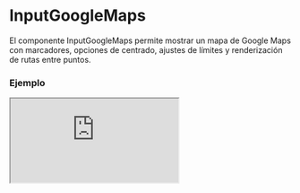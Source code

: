 # InputGoogleMaps

El componente InputGoogleMaps permite mostrar un mapa de Google Maps con marcadores, opciones de centrado, ajustes de límites y renderización de rutas entre puntos.


### Ejemplo

<Iframe minHeightIframe="30dvh" src="https://fenextjs-component-storybook.vercel.app/iframe.html?args=&id=input-google-maps--index&viewMode=story" />

### Importación

Para importar el componente InputGoogleMaps, se puede hacer desde fenextjs

```tsx copy
import { InputGoogleMaps } from "fenextjs";
```

### Parámetros

| Parámetro | Tipo | Requerido | Default | Descripcion |
| --------- | ---- | --------- | ------- | ----------- |
| mapContainerStyle | object | no | \{ width: '100%', height: '100dvh' \} | Estilo CSS para el contenedor del mapa. |
| markers | MarkerProps[] | no | undefined | Lista de marcadores que se mostrarán en el mapa. |
| useLoadCenterWithMarker | boolean | no | true | Determina si el mapa debe centrarse automáticamente basándose en los marcadores proporcionados. |
| useLoadFitBoundsWithMarker | boolean | no | true | Determina si el mapa debe ajustar los límites para mostrar todos los marcadores. |
| useLoadDirectionsWithMarker | boolean | no | false | Determina si se debe renderizar una ruta (direcciones) entre los marcadores. |
| showDirectionsWaypoints | boolean | no | false | Muestra los puntos intermedios (waypoints) en la ruta cuando se renderiza la dirección. |
| center | \{ lat: number; lng: number; \} | no | \{ lat: 0, lng: 0 \} | Coordenadas para centrar el mapa inicialmente. |
| onBoundsChanged | (bounds: google.maps.LatLngBounds \| undefined) =\> void | no | undefined | Función que se ejecuta cuando los límites del mapa cambian. |

### Storybook

Para ver el storybook del componente lo puede hacer con este [link](https://fenextjs-component-storybook.vercel.app/?path=/story/input-google-maps--index)

### Usos

- Mapa básico con marcadores

```tsx copy

<InputGoogleMaps
    markers={[
        { position: { lat: 40.7128, lng: -74.0060 } }, // Nueva York
        { position: { lat: 34.0522, lng: -118.2437 } }, // Los Ángeles
    ]}
/>

```

- Mapa centrado en un punto específico

```tsx copy

<InputGoogleMaps
    center={{ lat: 51.5074, lng: -0.1278 }} // Londres
    useLoadCenterWithMarker={false}
/>

```

- Mapa con ajuste de límites automático

```tsx copy

<InputGoogleMaps
    markers={[
        { position: { lat: -33.8688, lng: 151.2093 } }, // Sídney
        { position: { lat: -37.8136, lng: 144.9631 } }, // Melbourne
    ]}
    useLoadFitBoundsWithMarker={true}
/>

```

- Mapa con ruta entre marcadores

```tsx copy

<InputGoogleMaps
    markers={[
        { position: { lat: 40.7128, lng: -74.0060 } }, // Nueva York
        { position: { lat: 41.8781, lng: -87.6298 } }, // Chicago
        { position: { lat: 34.0522, lng: -118.2437 } }, // Los Ángeles
    ]}
    useLoadDirectionsWithMarker={true}
    showDirectionsWaypoints={true}
/>

```

- Mapa con estilos personalizados

```tsx copy

<InputGoogleMaps
    markers={[{ position: { lat: 48.8566, lng: 2.3522 } }]} // París
    mapContainerStyle={{ width: '600px', height: '400px' }}
/>

```

